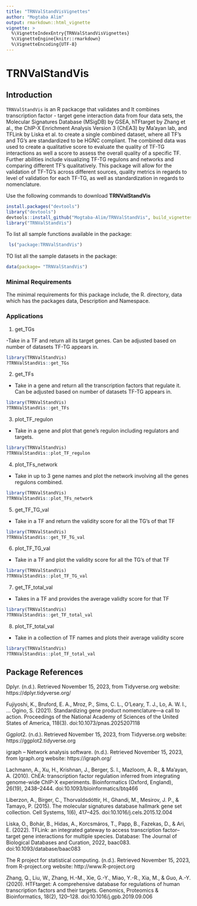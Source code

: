 ```yaml
---
title: "TRNValStandVisVignettes"
author: "Mogtaba Alim"
output: rmarkdown::html_vignette
vignette: >
  %\VignetteIndexEntry{TRNValStandVisVignettes}
  %\VignetteEngine{knitr::rmarkdown}
  %\VignetteEncoding{UTF-8}
---
```


# TRNValStandVis

## Introduction

`TRNValStandVis` is an R packacge that validates and 
It combines transcription factor - target gene interaction data from four data sets, 
the Molecular Signatures Database (MSigDB) by GSEA, hTFtarget by Zhang et al.,
the ChIP-X Enrichment Analysis Version 3 (ChEA3) by Ma'ayan lab, and TFLink by Liska et al. to 
create a single combined dataset, where all TF's and TG's are standardized to be HGNC compliant. 
The combined data was used to create a qualitative score to evaluate the quality of TF-TG interactions
as well a score to assess the overall quality of a specific TF. Further abilities include
visualizing TF-TG regulons and networks and comparing different TF's qualitatively. 
This package will allow for the validation of TF-TG's across different sources, 
quality metrics in regards to level of validation for each TF-TG, as well as 
standardization in regards to nomenclature.

Use the following commands to download **TRNValStandVis**

```r
install.packages("devtools")
library("devtools")
devtools::install_github("Mogtaba-Alim/TRNValStandVis", build_vignettes = TRUE)
library("TRNValStandVis")
```

To list all sample functions available in the package:

```r
 ls("package:TRNValStandVis")
```
 
 TO list all the sample datasets in the package:
 
```r
data(package= "TRNValStandVis")
```
 
### Minimal Requirements
 
 The minimal requirements for this package include, the R. directory, data which has
 the packages data, Description and Namespace. 
 
### Applications 
 
 
1. get_TGs

-Take in a TF and return all its target genes. Can be adjusted based on number of datasets TF-TG appears in.

```r
library(TRNValStandVis)
?TRNValStandVis::get_TGs
```

2. get_TFs

- Take in a gene and return all the transcription factors that regulate it. Can be adjusted based on number of datasets TF-TG appears in.

```r
library(TRNValStandVis)
?TRNValStandVis::get_TFs
```

3. plot_TF_regulon

- Take in a gene and plot that gene’s regulon including regulators and targets.

```r
library(TRNValStandVis)
?TRNValStandVis::plot_TF_regulon
```

4. plot_TFs_network

- Take in up to 3 gene names and plot the network involving all the genes regulons combined.

```r
library(TRNValStandVis)
?TRNValStandVis::plot_TFs_network
```

5. get_TF_TG_val

- Take in a TF and return the validity score for all the TG’s of that TF

```r
library(TRNValStandVis)
?TRNValStandVis::get_TF_TG_val
```

6. plot_TF_TG_val

- Take in a TF and plot the validity score for all the TG’s of that TF

```r
library(TRNValStandVis)
?TRNValStandVis::plot_TF_TG_val
```

7. get_TF_total_val

- Takes in a TF and provides the average validty score for that TF

```r
library(TRNValStandVis)
?TRNValStandVis::get_TF_total_val
```

8. plot_TF_total_val

- Take in a collection of TF names and plots their average validity score

```r
library(TRNValStandVis)
?TRNValStandVis::plot_TF_total_val
```

## Package References

Dplyr. (n.d.). Retrieved November 15, 2023, from Tidyverse.org website: https://dplyr.tidyverse.org/

Fujiyoshi, K., Bruford, E. A., Mroz, P., Sims, C. L., O’Leary, T. J., Lo, A. W. I., … Ogino, S. (2021). Standardizing gene product nomenclature—a call to action. Proceedings of the National Academy of Sciences of the United States of America, 118(3). doi:10.1073/pnas.2025207118

Ggplot2. (n.d.). Retrieved November 15, 2023, from Tidyverse.org website: https://ggplot2.tidyverse.org

igraph – Network analysis software. (n.d.). Retrieved November 15, 2023, from Igraph.org website: https://igraph.org/

Lachmann, A., Xu, H., Krishnan, J., Berger, S. I., Mazloom, A. R., & Ma’ayan, A. (2010). ChEA: transcription factor regulation inferred from integrating genome-wide ChIP-X experiments. Bioinformatics (Oxford, England), 26(19), 2438–2444. doi:10.1093/bioinformatics/btq466

Liberzon, A., Birger, C., Thorvaldsdóttir, H., Ghandi, M., Mesirov, J. P., & Tamayo, P. (2015). The molecular signatures database hallmark gene set collection. Cell Systems, 1(6), 417–425. doi:10.1016/j.cels.2015.12.004

Liska, O., Bohár, B., Hidas, A., Korcsmáros, T., Papp, B., Fazekas, D., & Ari, E. (2022). TFLink: an integrated gateway to access transcription factor–target gene interactions for multiple species. Database: The Journal of Biological Databases and Curation, 2022, baac083. doi:10.1093/database/baac083

The R project for statistical computing. (n.d.). Retrieved November 15, 2023, from R-project.org website: http://www.R-project.org

Zhang, Q., Liu, W., Zhang, H.-M., Xie, G.-Y., Miao, Y.-R., Xia, M., & Guo, A.-Y. (2020). HTFtarget: A comprehensive database for regulations of human transcription factors and their targets. Genomics, Proteomics & Bioinformatics, 18(2), 120–128. doi:10.1016/j.gpb.2019.09.006


